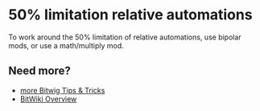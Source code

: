 # 50% limitation relative automations

To work around the 50% limitation of relative automations, use bipolar mods, or use a math/multiply mod.

## Need more?
* [more Bitwig Tips & Tricks](/wiki/tips-tricks)
* [BitWiki Overview](/wiki/)
